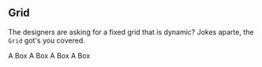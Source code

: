 
<Meta title="The Grid" />

## Grid

The designers are asking for a fixed grid that is dynamic? Jokes aparte, the `Grid` got's you covered.

<Story name="Normal">
  <Grid gutter="1rem" min="30vh">
    <Box border="2px solid black" padding="1rem">
      A Box
    </Box>
    <Box border="2px solid black" padding="1rem">
      A Box
    </Box>
    <Box border="2px solid black" padding="1rem">
      A Box
    </Box>
    <Box border="2px solid black" padding="1rem">
      A Box
    </Box>
  </Grid>
</Story>
